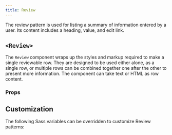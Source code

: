 ```yaml
---
title: Review
---
```


The review pattern is used for listing a summary of information entered
by a user. Its content includes a heading, value, and edit link.

## `<Review>`

The `Review` component wraps up the styles and markup required to make a single reviewable row. They are designed to be used either alone, as a single row, or multiple rows can be combined together one after the other to present more information. The component can take text or HTML as row content.

<StorybookExample
  componentName="step-list"
  sourceFilePath="components/Review/Review.tsx"
  storyId="patterns-review--multiple-reviews"
/>

### Props

<PropTable componentName="Review" />

## Customization

The following Sass variables can be overridden to customize Review patterns:

<ComponentThemeOptions
  componentname="review"
/>


